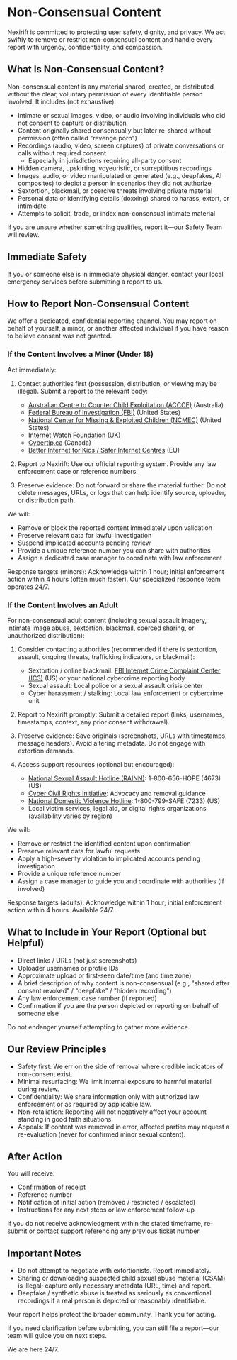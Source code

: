 # Non-Consensual Content

Nexirift is committed to protecting user safety, dignity, and privacy. We act swiftly to remove or restrict non-consensual content and handle every report with urgency, confidentiality, and compassion.

## What Is Non-Consensual Content?

Non-consensual content is any material shared, created, or distributed without the clear, voluntary permission of every identifiable person involved. It includes (not exhaustive):

- Intimate or sexual images, video, or audio involving individuals who did not consent to capture or distribution
- Content originally shared consensually but later re-shared without permission (often called "revenge porn")
- Recordings (audio, video, screen captures) of private conversations or calls without required consent
  - Especially in jurisdictions requiring all-party consent
- Hidden camera, upskirting, voyeuristic, or surreptitious recordings
- Images, audio, or video manipulated or generated (e.g., deepfakes, AI composites) to depict a person in scenarios they did not authorize
- Sextortion, blackmail, or coercive threats involving private material
- Personal data or identifying details (doxxing) shared to harass, extort, or intimidate
- Attempts to solicit, trade, or index non-consensual intimate material

If you are unsure whether something qualifies, report it—our Safety Team will review.

## Immediate Safety

If you or someone else is in immediate physical danger, contact your local emergency services before submitting a report to us.

## How to Report Non-Consensual Content

We offer a dedicated, confidential reporting channel. You may report on behalf of yourself, a minor, or another affected individual if you have reason to believe consent was not granted.

### If the Content Involves a Minor (Under 18)

Act immediately:

1. Contact authorities first (possession, distribution, or viewing may be illegal). Submit a report to the relevant body:
   - [Australian Centre to Counter Child Exploitation (ACCCE)](https://www.accce.gov.au/help-and-support/how-and-what-to-report) (Australia)
   - [Federal Bureau of Investigation (FBI)](https://www.fbi.gov/how-we-can-help-you/parents-and-caregivers-protecting-your-kids) (United States)
   - [National Center for Missing & Exploited Children (NCMEC)](https://www.missingkids.org/gethelpnow/cybertipline) (United States)
   - [Internet Watch Foundation](https://report.iwf.org.uk/en) (UK)
   - [Cybertip.ca](https://www.cybertip.ca/) (Canada)
   - [Better Internet for Kids / Safer Internet Centres](https://www.betterinternetforkids.eu/sic) (EU)

2. Report to Nexirift: Use our official reporting system. Provide any law enforcement case or reference numbers.

3. Preserve evidence: Do not forward or share the material further. Do not delete messages, URLs, or logs that can help identify source, uploader, or distribution path.

We will:
- Remove or block the reported content immediately upon validation
- Preserve relevant data for lawful investigation
- Suspend implicated accounts pending review
- Provide a unique reference number you can share with authorities
- Assign a dedicated case manager to coordinate with law enforcement

Response targets (minors): Acknowledge within 1 hour; initial enforcement action within 4 hours (often much faster). Our specialized response team operates 24/7.

### If the Content Involves an Adult

For non-consensual adult content (including sexual assault imagery, intimate image abuse, sextortion, blackmail, coerced sharing, or unauthorized distribution):

1. Consider contacting authorities (recommended if there is sextortion, assault, ongoing threats, trafficking indicators, or blackmail):
   - Sextortion / online blackmail: [FBI Internet Crime Complaint Center (IC3)](https://www.ic3.gov/) (US) or your national cybercrime reporting body
   - Sexual assault: Local police or a sexual assault crisis center
   - Cyber harassment / stalking: Local law enforcement or cybercrime unit

2. Report to Nexirift promptly: Submit a detailed report (links, usernames, timestamps, context, any prior consent withdrawal).

3. Preserve evidence: Save originals (screenshots, URLs with timestamps, message headers). Avoid altering metadata. Do not engage with extortion demands.

4. Access support resources (optional but encouraged):
   - [National Sexual Assault Hotline (RAINN)](https://www.rainn.org/): 1-800-656-HOPE (4673) (US)
   - [Cyber Civil Rights Initiative](https://www.cybercivilrights.org/): Advocacy and removal guidance
   - [National Domestic Violence Hotline](https://www.thehotline.org/): 1-800-799-SAFE (7233) (US)
   - Local victim services, legal aid, or digital rights organizations (availability varies by region)

We will:
- Remove or restrict the identified content upon confirmation
- Preserve relevant data for lawful requests
- Apply a high-severity violation to implicated accounts pending investigation
- Provide a unique reference number
- Assign a case manager to guide you and coordinate with authorities (if involved)

Response targets (adults): Acknowledge within 1 hour; initial enforcement action within 4 hours. Available 24/7.

## What to Include in Your Report (Optional but Helpful)

- Direct links / URLs (not just screenshots)
- Uploader usernames or profile IDs
- Approximate upload or first-seen date/time (and time zone)
- A brief description of why content is non-consensual (e.g., "shared after consent revoked" / "deepfake" / "hidden recording")
- Any law enforcement case number (if reported)
- Confirmation if you are the person depicted or reporting on behalf of someone else

Do not endanger yourself attempting to gather more evidence.

## Our Review Principles

- Safety first: We err on the side of removal where credible indicators of non-consent exist.
- Minimal resurfacing: We limit internal exposure to harmful material during review.
- Confidentiality: We share information only with authorized law enforcement or as required by applicable law.
- Non-retaliation: Reporting will not negatively affect your account standing in good faith situations.
- Appeals: If content was removed in error, affected parties may request a re-evaluation (never for confirmed minor sexual content).

## After Action

You will receive:
- Confirmation of receipt
- Reference number
- Notification of initial action (removed / restricted / escalated)
- Instructions for any next steps or law enforcement follow-up

If you do not receive acknowledgment within the stated timeframe, re-submit or contact support referencing any previous ticket number.

## Important Notes

- Do not attempt to negotiate with extortionists. Report immediately.
- Sharing or downloading suspected child sexual abuse material (CSAM) is illegal; capture only necessary metadata (URL, time) and report.
- Deepfake / synthetic abuse is treated as seriously as conventional recordings if a real person is depicted or reasonably identifiable.

Your report helps protect the broader community. Thank you for acting.

If you need clarification before submitting, you can still file a report—our team will guide you on next steps.

We are here 24/7.

